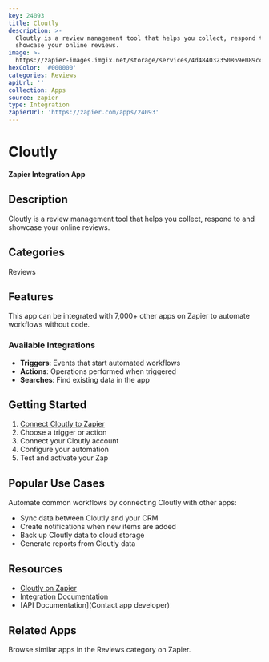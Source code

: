 ```yaml
---
key: 24093
title: Cloutly
description: >-
  Cloutly is a review management tool that helps you collect, respond to and
  showcase your online reviews.
image: >-
  https://zapier-images.imgix.net/storage/services/4d484032350869e089ccc9e75c67c185.png?auto=format%2Ccompress&ixlib=python-3.0.0&q=50
hexColor: '#000000'
categories: Reviews
apiUrl: ''
collection: Apps
source: zapier
type: Integration
zapierUrl: 'https://zapier.com/apps/24093'
---
```

# Cloutly

**Zapier Integration App**

## Description

Cloutly is a review management tool that helps you collect, respond to and showcase your online reviews.

## Categories

Reviews

## Features

This app can be integrated with 7,000+ other apps on Zapier to automate workflows without code.

### Available Integrations

- **Triggers**: Events that start automated workflows
- **Actions**: Operations performed when triggered
- **Searches**: Find existing data in the app

## Getting Started

1. [Connect Cloutly to Zapier](https://zapier.com/apps/24093)
2. Choose a trigger or action
3. Connect your Cloutly account
4. Configure your automation
5. Test and activate your Zap

## Popular Use Cases

Automate common workflows by connecting Cloutly with other apps:

- Sync data between Cloutly and your CRM
- Create notifications when new items are added
- Back up Cloutly data to cloud storage
- Generate reports from Cloutly data

## Resources

- [Cloutly on Zapier](https://zapier.com/apps/24093)
- [Integration Documentation](https://zapier.com/apps/24093/integrations)
- [API Documentation](Contact app developer)

## Related Apps

Browse similar apps in the Reviews category on Zapier.
